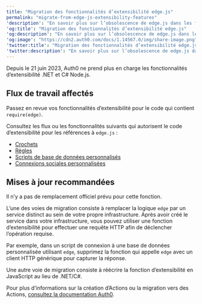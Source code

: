 ---
title: "Migration des fonctionnalités d’extensibilité edge.js"
permalink: "migrate-from-edge-js-extensibility-features"
'description': "En savoir plus sur l’obsolescence de edge.js dans les fonctionnalités d’extensibilité d’Auth0."
'og:title': "Migration des fonctionnalités d’extensibilité edge.js"
'og:description': "En savoir plus sur l’obsolescence de edge.js dans les fonctionnalités d’extensibilité d’Auth0."
'og:image': "https://cdn2.auth0.com/docs/1.14567.0/img/share-image.png"
'twitter:title': "Migration des fonctionnalités d’extensibilité edge.js"
'twitter:description': "En savoir plus sur l’obsolescence de edge.js dans les fonctionnalités d’extensibilité d’Auth0."
---

Depuis le 21 juin 2023, Auth0 ne prend plus en charge les fonctionnalités d’extensibilité .NET et C# Node.js.

## Flux de travail affectés

Passez en revue vos fonctionnalités d’extensibilité pour le code qui contient `require(edge)`.

Consultez les flux ou les fonctionnalités suivants qui autorisent le code d’extensibilité pour les références à `edge.js` :

* [Crochets](https://auth0.com/docs/customize/hooks)
* [Règles](https://auth0.com/docs/customize/rules)
* [Scripts de base de données personnalisés](https://auth0.com/docs/authenticate/database-connections/custom-db/create-db-connection#create-database-action-scripts)
* [Connexions sociales personnalisées](https://auth0.com/docs/authenticate/identity-providers/social-identity-providers/oauth2)

## Mises à jour recommandées

Il n’y a pas de remplacement officiel prévu pour cette fonction.

L’une des voies de migration consiste à remplacer la logique `edge` par un service distinct au sein de votre propre infrastructure. Après avoir créé le service dans votre infrastructure, vous pouvez utiliser une fonction d’extensibilité pour effectuer une requête HTTP afin de déclencher l’opération requise.

Par exemple, dans un script de connexion à une base de données personnalisée utilisant `edge`, supprimez la fonction qui appelle `edge` avec un client HTTP générique pour capturer la réponse.

Une autre voie de migration consiste à réécrire la fonction d’extensibilité en JavaScript au lieu de .NET/C#.

Pour plus d’informations sur la création d’Actions ou la migration vers des Actions, [consultez la documentation Auth0](https://auth0.com/docs/customize/actions).